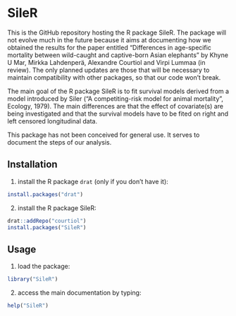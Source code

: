 # SileR

This is the GitHub repository hosting the R package SileR. The package will not
evolve much in the future because it aims at documenting how we obtained the
results for the paper entitled "Differences in age-specific mortality
between wild-caught and captive-born Asian elephants" by Khyne U Mar,
Mirkka Lahdenperä, Alexandre Courtiol and Virpi Lummaa (in review).
The only planned updates are those that will be necessary to maintain
compatibility with other packages, so that our code won't break.

The main goal of the R package SileR is to fit survival models derived from a
model introduced by Siler ("A competiting-risk model
for animal mortality", Ecology, 1979). The main differences are that the
effect of covariate(s) are being investigated and that the survival models
have to be fited on right and left censored longitudinal data.

This package has not been conceived for general use. It serves to document the
steps of our analysis.

## Installation

1. install the R package ```drat``` (only if you don't have it):

```r
install.packages("drat")
```

2. install the R package SileR:

```r
drat::addRepo("courtiol")
install.packages("SileR")
```

## Usage

1. load the package:

```r
library("SileR")
```

2. access the main documentation by typing:

```r
help("SileR")
```

